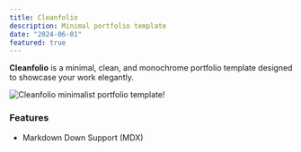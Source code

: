 ```yaml
---
title: Cleanfolio
description: Minimal portfolio template
date: "2024-06-01"
featured: true
---
```


**Cleanfolio** is a minimal, clean, and monochrome portfolio template designed to showcase your work elegantly. 

![Cleanfolio minimalist portfolio template!](../../assets/cleanfolio.png "Cleanfolio Demo")

### Features

- Markdown Down Support (MDX)